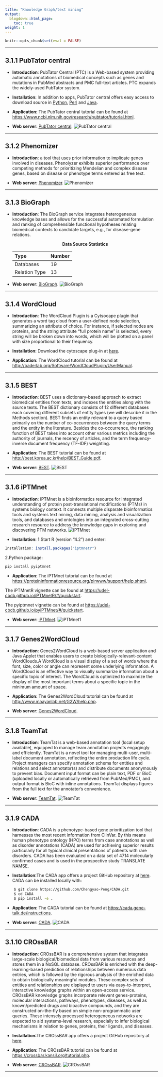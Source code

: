 ```yaml
---
title: "Knowledge Graph/text mining"
output:
  blogdown::html_page:
    toc: true
weight: 1
---
```



```r
knitr::opts_chunk$set(eval = FALSE)
```


---

## 3.1.1 **PubTator central**

- **Introduction**: PubTator Central (PTC) is a Web-based system providing automatic annotations of biomedical concepts such as genes and mutations in PubMed abstracts and PMC full-text articles. PTC expands the widely-used PubTator system. 

- **Installation**: In addition to apps, PubTator central offers easy access to download source in [Python](https://www.ncbi.nlm.nih.gov/CBBresearch/Lu/Demo/tmTools/download/ExampleCode.Python.zip), [Perl](https://www.ncbi.nlm.nih.gov/CBBresearch/Lu/Demo/tmTools/download/ExampleCode.Perl.zip) and [Java](https://www.ncbi.nlm.nih.gov/CBBresearch/Lu/Demo/tmTools/download/ExampleCode.Java.zip).

- **Application**: The PubTator central tutorial can be found at <https://www.ncbi.nlm.nih.gov/research/pubtator/tutorial.html>.

- **Web server**: [PubTator central](https://www.ncbi.nlm.nih.gov/research/pubtator/).
![PubTator central](/images/PubTator central.jpg?width=90pc)


---

## 3.1.2 **Phenomizer**

- **Introduction**: a tool that uses prior information to implicate genes involved in diseases. Phenolyzer exhibits superior performance over competing methods for prioritizing Mendelian and complex disease genes, based on disease or phenotype terms entered as free text.
           
- **Web server**: [Phenomizer](https://compbio.charite.de/phenomizer/).
![Phenomizer](/images/Phenolyzer.jpg?width=50pc)

---

## 3.1.3 **BioGraph**

- **Introduction**: The BioGraph service integrates heterogeneous knowledge bases and allows for the successful automated formulation and ranking of comprehensible functional hypotheses relating biomedical contexts to candidate targets, e.g., for disease-gene relations. 

  <center><b>Data Source Statistics</b></center>
  | Type           | Number           | 
  | :------------- | :--------------- | 
  | Databases      |19|
  | Relation Type  |13|

- **Web server**: [BioGraph](https://biograph.be/).
![BioGraph](/images/BioGraph.jpg?width=90pc)
 
---

## 3.1.4 **WordCloud**

- **Introduction**: The WordCloud Plugin is a Cytsocape plugin that generates a word tag cloud from a user-defined node selection, summarizing an attribute of choice. For instance, if selected nodes are proteins, and the string attribute "full protein name" is selected, every string will be broken down into words, which will be plotted on a panel with size proportional to their frequency.
  
- **Installation**: Download the cytoscape plug-in at [here](https://apps.cytoscape.org/apps/wordcloud).

- **Application**: The WordCloud tutorial can be found at
<http://baderlab.org/Software/WordCloudPlugin/UserManual>.

---

## 3.1.5 **BEST**

- **Introduction**: BEST uses a dictionary-based approach to extract biomedical entities from texts, and indexes the entities along with the source texts. The BEST dictionary consists of 12 different databases each covering different subsets of entity types (we will describe it in the Methods section). BEST finds an entity relevant to a query based primarily on the number of co-occurrences between the query terms and the entity in the literature. Besides the co-occurrence, the ranking function of BEST takes into account other various metrics including the authority of journals, the recency of articles, and the term frequency-inverse document frequency (TF-IDF) weighting.  
        
- **Application**: The BEST tutorial can be found at
<http://best.korea.ac.kr/help/BEST_Guide.pdf>.

- **Web server**: [BEST](http://best.korea.ac.kr/).
![BEST](/images/BEST.jpg?width=50pc)

 
---

## 3.1.6 **iPTMnet**

- **Introduction**: iPTMnet is a bioinformatics resource for integrated understanding of protein post-translational modifications (PTMs) in systems biology context. It connects multiple disparate bioinformatics tools and systems text mining, data mining, analysis and visualization tools, and databases and ontologies into an integrated cross-cutting research resource to address the knowledge gaps in exploring and discovering PTM networks.
![iPTMnet](/images/iPTMent.jpg?width=100pc)
  
- **Installation**: 1.Start R (version "4.2") and enter:
```r
Installation: install.packages("iptmnetr")
```
 2.Python package:
```python
pip install pyiptmnet
```

- **Application**: The iPTMnet tutorial can be found at
<https://proteininformationresource.org/pirwww/support/help.shtml>.

The iPTMnetR vignette can be found at <https://udel-cbcb.github.io/iPTMnetR/#/quickstart>.

The pyiptmnet vignette can be found at <https://udel-cbcb.github.io/pyiPTMnet/#/quickstart>.

- **Web server**: [iPTMnet](http://best.korea.ac.kr/).
![iPTMnet1](/images/iPTMnet2.jpg?width=90pc)
  
---

## 3.1.7 **Genes2WordCloud**

- **Introduction**: Genes2WordCloud is a web-based server application and Java Applet that enables users to create biologically-relevant-content WordClouds.A WordCloud is a visual display of a set of words where the font, size, color or angle can represent some underlying information. A WordCloud is an effective way to visually summarize information about a specific topic of interest. The WordCloud is optimized to maximize the display of the most important terms about a specific topic in the minimum amount of space.

- **Application**: The Genes2WordCloud tutorial can be found at <http://www.maayanlab.net/G2W/help.php>.

- **Web server**: [Genes2WordCloud](http://www.maayanlab.net/G2W).

 
---

## 3.1.8 **TeamTat**

- **Introduction**: TeamTat is a web-based annotation tool (local setup available), equipped to manage team annotation projects engagingly and efficiently. TeamTat is a novel tool for managing multi-user, multi-label document annotation, reflecting the entire production life cycle. Project managers can specify annotation schema for entities and relations and select annotator(s) and distribute documents anonymously to prevent bias. Document input format can be plain text, PDF or BioC (uploaded locally or automatically retrieved from PubMed/PMC), and output format is BioC with inline annotations. TeamTat displays figures from the full text for the annotator's convenience. 
            
- **Web server**: [TeamTat](https://www.teamtat.org/).
![TeamTat](/images/TeamTat.jpg?width=50pc)
 
---

## 3.1.9 **CADA**

- **Introduction**: CADA is a phenotype-based gene prioritization tool that harnesses the most recent information from ClinVar. By this means human phenotype ontology (HPO) terms from case annotations as well as disorder annotations (CADA) are used for achieving superior results particularly for all typical clinical presentations of patients with rare disorders. CADA has been evaluated on a data set of 4714 molecularly confirmed cases and is used in the prospective study TRANSLATE NAMSE. 

- **Installation**:The CADA app offers a project GitHub repository at [here](https://github.com/Chengyao-Peng/CADA). CADA can be installed locally with:
```bash
    $ git clone https://github.com/Chengyao-Peng/CADA.git
    $ cd CADA
    $ pip install -e . 
```

- **Application**: The CADA tutorial can be found at <https://cada.gene-talk.de/instructions>.
             
- **Web server**: [CADA](https://cada.gene-talk.de/webservice).
![CADA](/images/CADA.jpg?width=50pc)
 
---

## 3.1.10 **CROssBAR**

- **Introduction**: CROssBAR is a comprehensive system that integrates large-scale biological/biomedical data from various resources and stores them in a NoSQL database. CROssBAR is enriched with the deep-learning-based prediction of relationships between numerous data entries, which is followed by the rigorous analysis of the enriched data to obtain biologically meaningful modules. These complex sets of entities and relationships are displayed to users via easy-to-interpret, interactive knowledge graphs within an open-access service. CROssBAR knowledge graphs incorporate relevant genes-proteins, molecular interactions, pathways, phenotypes, diseases, as well as known/predicted drugs and bioactive compounds, and they are constructed on-the-fly based on simple non-programmatic user queries. These intensely processed heterogeneous networks are expected to aid systems-level research, especially to infer biological mechanisms in relation to genes, proteins, their ligands, and diseases. 

- **Installation**:The CROssBAR app offers a project GitHub repository at [here](https://github.com/cansyl/CROssBAR).

- **Application**: The CROssBAR tutorial can be found at <https://crossbar.kansil.org/tutorial.php>.
             
- **Web server**: [CROssBAR](https://crossbar.kansil.org/).
![CROssBAR](/images/CROssBAR.jpg?width=50pc)
 
---
 